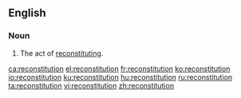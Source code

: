 ==English==

===Noun===
{{en-noun}}

#The act of [[reconstitute|reconstituting]].

[[ca:reconstitution]]
[[el:reconstitution]]
[[fr:reconstitution]]
[[ko:reconstitution]]
[[io:reconstitution]]
[[ku:reconstitution]]
[[hu:reconstitution]]
[[ru:reconstitution]]
[[ta:reconstitution]]
[[vi:reconstitution]]
[[zh:reconstitution]]